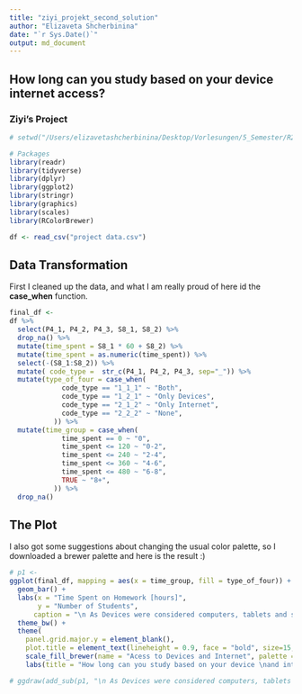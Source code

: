 ```yaml
---
title: "ziyi_projekt_second_solution"
author: "Elizaveta Shcherbinina"
date: "`r Sys.Date()`"
output: md_document
---
```


## How long can you study based on your device \nand internet access?
### Ziyi's Project 



```r
# setwd("/Users/elizavetashcherbinina/Desktop/Vorlesungen/5_Semester/R2 Advanced /Till_Monday_27march")

# Packages 
library(readr)
library(tidyverse)
library(dplyr)
library(ggplot2)
library(stringr)
library(graphics)
library(scales)
library(RColorBrewer)

df <- read_csv("project data.csv")

```


## Data Transformation 

First I cleaned up the data, and what I am really proud of here id the **case_when** function. 

```r
final_df <- 
df %>%
  select(P4_1, P4_2, P4_3, S8_1, S8_2) %>%
  drop_na() %>%
  mutate(time_spent = S8_1 * 60 + S8_2) %>%
  mutate(time_spent = as.numeric(time_spent)) %>%
  select(-(S8_1:S8_2)) %>% 
  mutate( code_type =  str_c(P4_1, P4_2, P4_3, sep="_")) %>%
  mutate(type_of_four = case_when(
             code_type == "1_1_1" ~ "Both",
             code_type == "1_2_1" ~ "Only Devices",
             code_type == "2_1_2" ~ "Only Internet",
             code_type == "2_2_2" ~ "None",
           )) %>%
  mutate(time_group = case_when(
             time_spent == 0 ~ "0",
             time_spent <= 120 ~ "0-2",
             time_spent <= 240 ~ "2-4",
             time_spent <= 360 ~ "4-6",
             time_spent <= 480 ~ "6-8",
             TRUE ~ "8+",
           )) %>%
  drop_na() 
```

## The Plot 

I also got some suggestions about changing the usual color palette, so I downloaded a brewer palette and here is the result :) 

```r

# p1 <- 
ggplot(final_df, mapping = aes(x = time_group, fill = type_of_four)) +
  geom_bar() +
  labs(x = "Time Spent on Homework [hours]",
       y = "Number of Students",
      caption = "\n As Devices were considered computers, tablets and smartphones") +
  theme_bw() +
  theme(
    panel.grid.major.y = element_blank(),
    plot.title = element_text(lineheight = 0.9, face = "bold", size=15, hjust = 0)) +
    scale_fill_brewer(name = "Acess to Devices and Internet", palette = "Set2") +
    labs(title = "How long can you study based on your device \nand internet access?")

# ggdraw(add_sub(p1, "\n As Devices were considered computers, tablets and smartphones", x = 0, hjust=0, size = 10))
```


